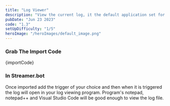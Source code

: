 ```yaml
---
title: "Log Viewer"
description: "View the current log, it the default application set for '.log' files"
pubDate: "Jun 23 2023"
code: "1.3"
setUpDifficulty: "1/5"
heroImage: "/heroImages/default_image.png"
---
```


### Grab The Import Code

<CopyButton>
{importCode}
</CopyButton>

### In Streamer.bot

Once imported add the trigger of your choice and then when it is triggered the log will open in your log viewing program. Program's notepad, notepad++ and Visual Studio Code will be good enough to view the log file.


